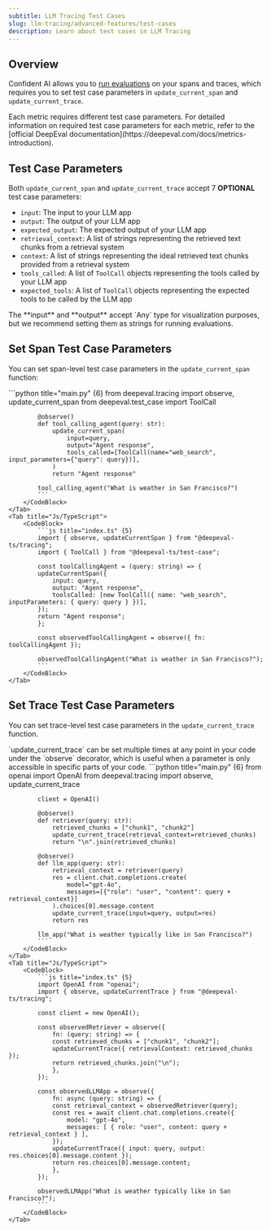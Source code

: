```yaml
---
subtitle: LLM Tracing Test Cases
slug: llm-tracing/advanced-features/test-cases
description: Learn about test cases in LLM Tracing
---
```


## Overview

Confident AI allows you to [run evaluations](/docs/llm-tracing/evaluations#online-evals-for-traces) on your spans and traces, which requires you to set test case parameters in `update_current_span` and `update_current_trace`.

<Note>
Each metric requires different test case parameters. For detailed information on required test case parameters for each metric, refer to the [official DeepEval documentation](https://deepeval.com/docs/metrics-introduction).
</Note>

## Test Case Parameters

Both `update_current_span` and `update_current_trace` accept 7 **OPTIONAL** test case parameters:

- `input`: The input to your LLM app
- `output`: The output of your LLM app
- `expected_output`: The expected output of your LLM app
- `retrieval_context`: A list of strings representing the retrieved text chunks from a retrieval system
- `context`: A list of strings representing the ideal retrieved text chunks provided from a retrieval system
- `tools_called`: A list of `ToolCall` objects representing the tools called by your LLM app
- `expected_tools`: A list of `ToolCall` objects representing the expected tools to be called by the LLM app

<Tip>
The **input** and **output** accept `Any` type for visualization purposes, but we recommend setting them as strings for running evaluations.
</Tip>

## Set Span Test Case Parameters

You can set span-level test case parameters in the `update_current_span` function:

<Tabs>
    <Tab title="Python">
        <CodeBlock>
            ```python title="main.py" {6}
            from deepeval.tracing import observe, update_current_span
            from deepeval.test_case import ToolCall

            @observe()
            def tool_calling_agent(query: str):
                update_current_span(
                    input=query,
                    output="Agent response",
                    tools_called=[ToolCall(name="web_search", input_parameters={"query": query})],
                )
                return "Agent response"

            tool_calling_agent("What is weather in San Francisco?")
            ```
        </CodeBlock>
    </Tab>
    <Tab title="Js/TypeScript">
        <CodeBlock>
            ```js title="index.ts" {5}
            import { observe, updateCurrentSpan } from "@deepeval-ts/tracing";
            import { ToolCall } from "@deepeval-ts/test-case";

            const toolCallingAgent = (query: string) => {
            updateCurrentSpan({
                input: query,
                output: "Agent response",
                toolsCalled: [new ToolCall({ name: "web_search", inputParameters: { query: query } })],
            });
            return "Agent response";
            };

            const observedToolCallingAgent = observe({ fn: toolCallingAgent });

            observedToolCallingAgent("What is weather in San Francisco?");
            ```
        </CodeBlock>
    </Tab>

</Tabs>

## Set Trace Test Case Parameters

You can set trace-level test case parameters in the `update_current_trace` function.

<Info>
`update_current_trace` can be set multiple times at any point in your code under the `observe` decorator, which is useful when a parameter is only accessible in specific parts of your code.
</Info>

<Tabs>
    <Tab title="Python">
        <CodeBlock>
            ```python title="main.py" {6}
            from openai import OpenAI
            from deepeval.tracing import observe, update_current_trace

            client = OpenAI()

            @observe()
            def retriever(query: str):
                retrieved_chunks = ["chunk1", "chunk2"]
                update_current_trace(retrieval_context=retrieved_chunks)
                return "\n".join(retrieved_chunks)

            @observe()
            def llm_app(query: str):
                retrieval_context = retriever(query)
                res = client.chat.completions.create(
                    model="gpt-4o",
                    messages=[{"role": "user", "content": query + retrieval_context}]
                ).choices[0].message.content
                update_current_trace(input=query, output=res)
                return res

            llm_app("What is weather typically like in San Francisco?")
            ```
        </CodeBlock>
    </Tab>
    <Tab title="Js/TypeScript">
        <CodeBlock>
            ```js title="index.ts" {5}
            import OpenAI from "openai";
            import { observe, updateCurrentTrace } from "@deepeval-ts/tracing";

            const client = new OpenAI();

            const observedRetriever = observe({
                fn: (query: string) => {
                const retrieved_chunks = ["chunk1", "chunk2"];
                updateCurrentTrace({ retrievalContext: retrieved_chunks });
                return retrieved_chunks.join("\n");
                },
            });

            const observedLLMApp = observe({
                fn: async (query: string) => {
                const retrieval_context = observedRetriever(query);
                const res = await client.chat.completions.create({
                    model: "gpt-4o",
                    messages: [ { role: "user", content: query + retrieval_context } ],
                });
                updateCurrentTrace({ input: query, output: res.choices[0].message.content });
                return res.choices[0].message.content;
                },
            });

            observedLLMApp("What is weather typically like in San Francisco?");
            ```
        </CodeBlock>
    </Tab>

</Tabs>
